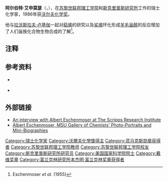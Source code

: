 {{Infobox_Scientist  
|name = 阿尔伯特·艾申莫瑟
|image =
|image_size =
|caption =
|birth_date = 1925年8月5日
|birth_place = [[瑞士|瑞士]][[乌里州|乌里州]]{{link-en|埃斯特斐德|Erstfeld}}
|residence = [[瑞士|瑞士]] 
|nationality =  [[德国|瑞士人]] 
|death_date = 
|death_place = 
|field = [[有机化学|有机化学]]
|work_institution = [[苏黎世联邦理工学院|苏黎世联邦理工学院]] 
|alma_mater = 苏黎世联邦理工学院
|doctoral_advisor = [[拉沃斯拉夫·卢基伽|拉沃斯拉夫·卢基伽]]
|doctoral_students = 
|known_for  = [[艾申莫瑟盐|艾申莫瑟盐]]
|prizes =  
|footnotes = 
}}
'''阿尔伯特·艾申莫瑟'''（{{lang-de|'''Albert Eschenmoser'''}}，{{bd|1925年|8月5日}}），在[[苏黎世联邦理工学院|苏黎世联邦理工学院]]和[[斯克里普斯研究所|斯克里普斯研究所]]工作的瑞士化学家，1986年获[[沃尔夫化学奖|沃尔夫化学奖]]。

他与[[拉沃斯拉夫·卢基伽|拉沃斯拉夫·卢基伽]]一起对[[萜烯|萜烯]]的研究以及[[鲨烯|鲨烯]]环化形成[[羊毛甾醇|羊毛甾醇]]的反应增加了人们甾族化合物生物合成的了解<ref>Eschenmoser ''et al.'' (1955)</ref>。

==注释==
{{Reflist}}

==参考资料==
{{refbegin}}
* {{cite journal
| author = A. Eschenmoser, [[Lavoslav_Ružička|L. Ruzicka]], O. Jeger, D. Arigoni
| title = Zur Kenntnis der Triterpene. 190. Mitteilung. Eine stereochemische Interpretation der biogenetischen Isoprenregel bei den Triterpenen
| journal = [[Helvetica_Chimica_Acta|Helvetica Chimica Acta]]
| volume = 38
| issue = 7
| year = 1955
| pages = pp.1890–1904
| doi = 10.1002/hlca.19550380728}} {{de icon}}

*{{cite journal
| author = Erik J. Sorensen
| title = Albert Eschenmoser
| journal = [[Helvetica_Chimica_Acta|Helvetica Chimica Acta]]
| volume = 83
| issue = 8
| year = 2000
| pages =  1673–1677
| doi = 10.1002/1522-2675(20000809)83:8<1673::AID-HLCA1673>3.0.CO;2-I }}
{{refend}}

==外部链接==
*[http://www.scripps.edu/newsandviews/e_20080421/eschenmoser.html/ An interview with Albert Eschenmoser at The Scripps Research Institute]
*[https://web.archive.org/web/20120221082717/http://www2.chemistry.msu.edu/Portraits/PortraitsHH_Detail.asp?HH_LName=Eschenmoser Albert Eschenmoser, MSU Gallery of Chemists' Photo-Portraits and Mini-Biographies]

{{沃尔夫化学奖}}
{{戴维奖章获得者}}
{{富兰克林研究所本杰明·富兰克林奖章获得者}}

{{Authority control}}
{{DEFAULTSORT:Eschenmoser, Albert}}
[[Category:瑞士化学家|Category:瑞士化学家]]
[[Category:沃爾夫化學獎得主|Category:沃爾夫化學獎得主]]
[[Category:蓝马克斯勋章获得者|Category:蓝马克斯勋章获得者]]
[[Category:苏黎世联邦理工学院教师|Category:苏黎世联邦理工学院教师]]
[[Category:苏黎世联邦理工学院校友|Category:苏黎世联邦理工学院校友]]
[[Category:斯克里普斯研究所研究员|Category:斯克里普斯研究所研究员]]
[[Category:美国国家科学院院士|Category:美国国家科学院院士]]
[[Category:戴维奖章|Category:戴维奖章]]
[[Category:富兰克林研究所本杰明·富兰克林奖章获得者|Category:富兰克林研究所本杰明·富兰克林奖章获得者]]